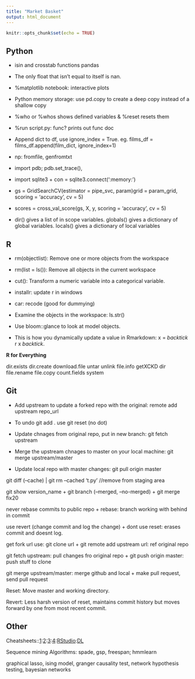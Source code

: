 ```yaml
---
title: "Market Basket"
output: html_document
---
```


```r
knitr::opts_chunk$set(echo = TRUE)
```

## Python

* isin and crosstab functions pandas

* The only float that isn't equal to itself is nan.

* %matplotlib notebook: interactive plots

* Python memory storage: use pd.copy to create a deep copy instead of a shallow copy

* %who or %whos shows defined variables & %reset resets them

* %run script.py: func? prints out func doc

* Append dict to df, use ignore_index = True. eg. films_df = films_df.append(film_dict, ignore_index=1)

* np: fromfile, genfromtxt

* import pdb; pdb.set_trace(), 

* import sqlite3 + con = sqlite3.connect(':memory:')

* gs = GridSearchCV(estimator = pipe_svc, param)grid = param_grid, scoring = 'accuracy', cv = 5)

* scores = cross_val_score(gs, X, y, scoring = 'accuracy', cv = 5)

* dir() gives a list of in scope variables. globals() gives a dictionary of global variables. locals() gives a dictionary of local variables

## R

* rm(objectlist): Remove one or more objects from the workspace

* rm(list = ls()): Remove all objects in the current workspace

* cut(): Transform a numeric variable into a categorical variable.

* installr: update r in windows

* car: recode (good for dummying)

* Examine the objects in the workspace: ls.str()

* Use bloom::glance to look at model objects.

* This is how you dynamically update a value in Rmarkdown: x = *backtick* r x *backtick*. 

**R for Everything**

dir.exists
dir.create
download.file
untar
unlink
file.info
getXCKD
dir
file.rename
file.copy
count.fields
system

## Git

* Add upstream to update a forked repo with the original: remote add upstream repo_url 

* To undo git add . use git reset (no dot)

* Update chnages from original repo, put in new branch: git fetch upstream

* Merge the upstream chnages to master on your local machine: git merge upstream/master

* Update local repo with master changes: git pull origin master

git diff (--cache) | git rm --cached 't.py' //remove from staging area

git show version_name + git branch (--merged, --no-merged) + git merge fix20

never rebase commits to public repo + rebase: branch working with behind in commit

use revert (change commit and log the change) + dont use reset: erases commit and doesnt log.

get fork url use: git clone url + git remote add upstream url: ref original repo

git fetch upstream: pull changes fro original repo + git push origin master: push stuff to clone

git merge upstream/master: merge github and local + make pull request, send pull request

Reset: Move master and working directory.

Revert: Less harsh version of reset, maintains commit history but moves forward by one from most recent commit.

## Other

Cheatsheets::[1](https://startupsventurecapital.com/essential-cheat-sheets-for-machine-learning-and-deep-learning-researchers-efb6a8ebd2e5):[2](https://github.com/kailashahirwar/cheatsheets-ai):[3](https://github.com/juliangaal/python-cheat-sheet):[4](http://www.datasciencefree.com/cheatsheets.html):[RStudio](https://www.rstudio.com/resources/cheatsheets/):[DL](https://hackernoon.com/deep-learning-cheat-sheet-25421411e460)

Sequence mining Algorithms: spade, gsp, freespan; hmmlearn 

graphical lasso, ising model, granger causality test, network hypothesis testing, bayesian networks